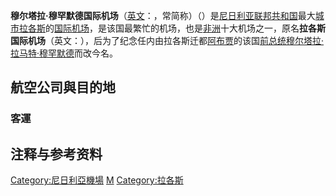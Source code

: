 {{coord|06|34|38|N|003|19|16|E|type:airport_region:NG|display=title}}
{{Infobox Airport
| airport_name = <center>穆尔塔拉·穆罕默德国际机场<br /><small>{{lang|en|Murtala Muhammed International Airport}}</small></center>
| photo        =2009 airport Lagos Nigeria 6350754168.jpg
| IATA         = LOS
| ICAO         = DNMM
| type         = [[民用航空|民用]]
| city         = [[尼日利亚|尼日利亚]][[拉各斯州|拉各斯州]][[拉各斯|拉各斯]]
| location     = 拉各斯州[[伊凯贾|伊凯贾]]
| elevation    = 41米
| website      = 
| metric-rwy   = y
| r1-number    = 18R/36L
| r1-length-f  = 12,794
| r1-length-m  = 3,900
| r1-surface   = Asphalt
| r2-number    = 18L/36R
| r2-length-f  = 8,999
| r2-length-m  = 2,743
| r2-surface   = Asphalt
| footnotes    = Sources: [[Federal_Airports_Authority_of_Nigeria|FAAN]] <ref name=FAAN>Federal Airports Authority of Nigeria (FAAN): [http://www.faannigeria.org/nigeria-airport.php?airport=1 Murtala Muhammed International Airport, Lagos] {{webarchive|url=https://web.archive.org/web/20080120060033/http://www.faannigeria.org/nigeria-airport.php?airport=1 |date=2008-01-20 }}</ref> and [[DAFIF|DAFIF]] <ref name=WAD>{{WAD|DNMM|source=[[DAFIF|DAFIF]]}}</ref><ref name=GCM>{{GCM|LOS|source=[[DAFIF|DAFIF]]}}</ref>
}}

'''穆尔塔拉·穆罕默德国际机场'''（[[英文|英文]]：'''{{lang|en|Murtala Muhammed International Airport}}'''，常简称'''{{lang|en|MMA}}'''）（{{airport codes|LOS|DNMM}}）是[[尼日利亚联邦共和国|尼日利亚联邦共和国]]最大[[城市|城市]][[拉各斯|拉各斯]]的[[国际机场|国际]][[机场|机场]]，是该国最繁忙的机场，也是[[非洲|非洲]]十大机场之一，原名'''拉各斯国际机场'''（英文：'''{{lang|en|Lagos International Airport}}'''），后为了纪念任内由拉各斯迁都[[阿布贾|阿布贾]]的该国[[尼日利亚总统|前总统]][[穆尔塔拉·拉马特·穆罕默德|穆尔塔拉·拉马特·穆罕默德]]而改今名。
==航空公司與目的地==
=== 客運 ===
{{Airport-dest-list
|3rdcoltitle=航站楼
|{{flagicon|NGA}} {{tsl|en|Aero Contractors (Nigeria)||奈及利亞航空承包公司}}|[[科托卡国际机场|阿克拉]]|國際
|{{flagicon|NGA}} {{tsl|en|Aero Contractors (Nigeria)||奈及利亞航空承包公司}}|[[纳姆迪·阿齐基韦国际机场|阿布賈]]、{{tsl|en|Asaba International Airport|阿薩巴國際機場|阿薩巴}}、{{tsl|en|Benin Airport|貝南城機場|貝南城}}、{{tsl|en|Margaret Ekpo International Airport||卡拉巴爾}}、{{tsl|en|Akanu Ibiam International Airport||埃努古}}、{{tsl|en|Mallam Aminu Kano International Airport||卡諾}}、{{tsl|en|Sam Mbakwe Airport||奧韋里}}、{{tsl|en|Port Harcourt International Airport|哈科特港国际机场|哈科特港}}、{{tsl|en|Akwa Ibom Airport||烏約}}|國內2
|{{flagicon|FRA}} [[法國航空|法國航空]]| [[巴黎夏尔·戴高乐机场|巴黎-戴高樂]]|國際
|{{flagicon|NGA}} [[和平航空|奈及利亞和平航空]]| [[纳姆迪·阿齐基韦国际机场|阿布賈]]、{{tsl|en|Asaba International Airport|阿薩巴國際機場|阿薩巴}}、{{tsl|en|Margaret Ekpo International Airport||卡拉巴爾}}、{{tsl|en|Akanu Ibiam International Airport||埃努古}}、{{tsl|en|Kebbi International Airport||比爾寧凱比}}、{{tsl|en|Sam Mbakwe Airport||奧韋里}}、{{tsl|en|Port Harcourt International Airport|哈科特港国际机场|哈科特港}}|國內2
|{{flagicon|NGA}} [[阿瑞克航空|阿瑞克航空]]|[[阿必尚國際機場|阿必尚]]、[[科托卡国际机场|阿克拉]]、[[班珠尔国际机场|班珠爾]]、[[柯多努國際機場|科托努]]、[[达喀尔-约夫-利奥波德·塞达尔·桑戈尔国际机场|達卡]]、[[隆吉國際機場|自由城]]、[[奥利弗·坦博国际机场|約翰尼斯堡]]、[[利伯維爾國際機場|利伯維爾]]、[[倫敦希斯路機場|倫敦]]、[[二月四日国际机场|羅安達]]、[[罗伯茨国际机场|蒙羅維亞]]、[[約翰·甘迺迪國際機場|紐約]]|國際
|{{flagicon|NGA}} [[阿瑞克航空|阿瑞克航空]]|[[纳姆迪·阿齐基韦国际机场|阿布賈]]、{{tsl|en|Asaba International Airport|阿薩巴國際機場|阿薩巴}}、{{tsl|en|Benin Airport|貝南城機場|貝南城}}、{{tsl|en|Margaret Ekpo International Airport||卡拉巴爾}}、{{tsl|en|Akanu Ibiam International Airport||埃努古}}、{{tsl|en|Yakubu Gowon Airport||喬斯}}、{{tsl|en|Kaduna Airport|卡杜納機場|卡杜納}}、{{tsl|en|Mallam Aminu Kano International Airport||卡諾}}、{{tsl|en|Sam Mbakwe Airport||奧韋里}}、{{tsl|en|Port Harcourt International Airport|哈科特港国际机场|哈科特港}}、{{tsl|en|Akwa Ibom Airport||烏約}}、{{tsl|en|Warri Airport|瓦里机场|瓦里}}|國內1
|{{flagicon|TGO}} ASKY Airlines|[[纳辛贝·埃亚德马国际机场|洛美]]|國際
|{{flagicon|NGA}} {{tsl|en|Azman Air|阿茲曼航空}}|[[纳姆迪·阿齐基韦国际机场|阿布賈]]、{{tsl|en|Mallam Aminu Kano International Airport||卡諾}}|國內2
|{{flagicon|UK}} [[英國航空|英國航空]]| [[倫敦希斯路機場|倫敦]]|國際
|{{flagicon|CMR}} [[喀麥隆航空|喀麥隆航空]]|[[杜阿拉国际机场|杜阿拉]]（暫時停飛）|國際
|{{flagicon|NGA}} [[丹納航空|丹納航空]]|[[纳姆迪·阿齐基韦国际机场|阿布賈]]、{{tsl|en|Port Harcourt International Airport|哈科特港国际机场|哈科特港}}、{{tsl|en|Akwa Ibom Airport||烏約}}|國內2
|{{flagicon|NGA}} [[丹納航空|丹納航空]]|[[科托卡国际机场|阿克拉]]|國際
|{{flagicon|USA}} [[達美航空|達美航空]]|[[哈茨菲尔德-杰克逊亚特兰大国际机场|亞特蘭大]] |國際
|{{flagicon|NGA}} {{tsl|en|DiscoveryAir Nigeria|奈及利亞探索航空}}|[[纳姆迪·阿齐基韦国际机场|阿布賈]]|國內2
|{{flagicon|EGY}} [[埃及航空|埃及航空]]|[[開羅國際機場|開羅]]|國際
|{{flagicon|ARE}} [[阿联酋航空|-{阿}-聯酋航空]]| [[杜拜國際機場|杜拜]]|國際
|{{flagicon|ETH}} [[衣索比亞航空|衣索比亞航空]]|[[亚的斯亚贝巴博莱国际机场|阿迪斯阿貝巴]]|國際
|{{flagicon|ARE}} [[阿提哈德航空|阿提哈德航空]]| [[阿布達比國際機場|阿布達比]]|國際
|{{flagicon|NGA}} {{tsl|en|First Nation Airways|第一民族航空}}|[[纳姆迪·阿齐基韦国际机场|阿布賈]]、{{tsl|en|Port Harcourt International Airport|哈科特港国际机场|哈科特港}}|國內2
|{{flagicon|ESP}} [[西班牙國家航空|西班牙國家航空]]|[[阿道弗·蘇亞雷斯馬德里-巴拉哈斯機場|馬德里]]|國際
|{{flagicon|KEN}} [[肯亞航空|肯亞航空]]|[[乔莫·肯雅塔国际机场|奈洛比]]|國際
|{{flagicon|NLD}} [[荷蘭皇家航空|荷蘭皇家航空]]|[[阿姆斯特丹史基浦機場|阿姆斯特丹]]|國際
|{{flagicon|DEU}} [[漢莎航空|漢莎航空]]|[[法蘭克福機場|法蘭克福]]|國際
|{{flagicon|NGA}} [[地中海风景航空|地中海風景航空]]|[[科托卡国际机场|阿克拉]]、[[蓋威克機場|倫敦-克勞利]]、[[阿卜杜勒-阿齐兹国王国际机场|吉達]]|國際
|{{flagicon|NGA}} [[地中海风景航空|地中海風景航空]]|[[纳姆迪·阿齐基韦国际机场|阿布賈]]、{{tsl|en|Akanu Ibiam International Airport||埃努古}}、{{tsl|en|Port Harcourt International Airport|哈科特港国际机场|哈科特港}}、{{tsl|en|Yola Airport|約拉機場|約拉}}、{{tsl|en|Mallam Aminu Kano International Airport||卡諾}}|國內2
|{{flagicon|LBN}} [[中東航空|中東航空]]|[[贝鲁特-拉菲克·哈里里国际机场|貝魯特]]|國際
|{{flagicon|NGA}} {{tsl|en|Overland Airways|尼路航空}}|{{tsl|en|Asaba International Airport|阿薩巴國際機場|阿薩巴}}、{{tsl|en|Ibadan Airport|伊巴丹机场|伊巴丹}}、{{tsl|en|Ilorin International Airport|伊洛林国际机场|伊洛林}}|國內1
|{{flagicon|QAT}} [[卡達航空|卡達航空]]|[[哈马德国际机场|杜哈]]|國際
|{{flagicon|MAR}} [[摩洛哥皇家航空|摩洛哥皇家航空]]|[[穆罕默德五世国际机场|卡薩布蘭卡]]|國際
|{{flagicon|RWA}} [[盧安達航空|盧安達航空]]|[[基加利国际机场|基加利]]|國際
|{{flagicon|ZAF}} [[南非航空|南非航空]]|[[奥利弗·坦博国际机场|約翰尼斯堡]]|國際
|{{flagicon|TUR}} [[土耳其航空|土耳其航空]]| [[阿塔蒂尔克国际机场|伊斯坦堡]]|國際
|{{flagicon|USA}} [[聯合航空|聯合航空]]|[[喬治·布什洲際機場|休士頓]]|國際
|{{flagicon|UK}} [[維珍航空|維珍航空]]|[[倫敦希斯路機場|倫敦]] |國際
}}

== 注释与参考资料 ==
{{reflist}}

[[Category:尼日利亞機場|Category:尼日利亞機場]]
[[Category:冠以人名的非洲機場|M]]
[[Category:拉各斯|Category:拉各斯]]